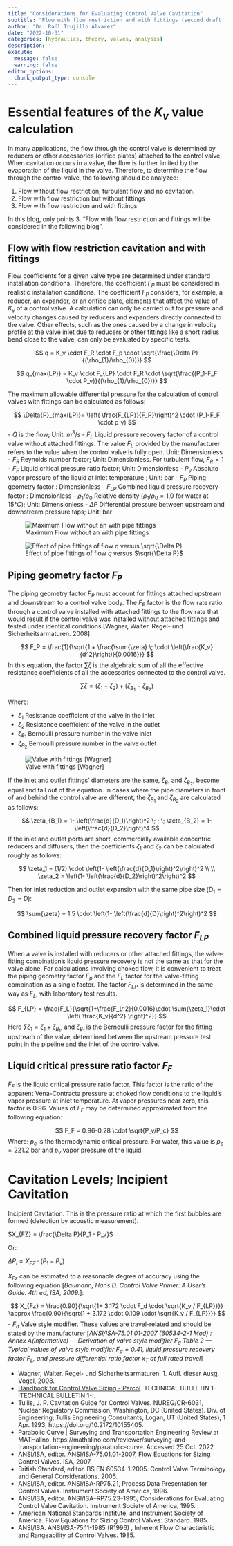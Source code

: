 ```yaml
---
title: "Considerations for Evaluating Control Valve Cavitation"
subtitle: "Flow with flow restriction and with fittings (second draft!!!!)"
author: "Dr. Raúl Trujillo Álvarez"
date: "2022-10-31"
categories: [hydraulics, theory, valves, analysis]
description: ''
execute: 
  message: false
  warning: false
editor_options: 
  chunk_output_type: console
---
```


# Essential features of the $K_v$ value calculation

In many applications, the flow through the control valve is determined by reducers or other accessories (orifice plates) attached to the control valve. When cavitation occurs in a valve, the flow is further limited by the evaporation of the liquid in the valve. Therefore, to determine the flow through the control valve, the following should be analyzed:

1.  Flow without flow restriction, turbulent flow and no cavitation.
2.  Flow with flow restriction but without fittings
3.  Flow with flow restriction and with fittings

In this blog, only points 3. "Flow with flow restriction and fittings will be considered in the following blog".

## Flow with flow restriction cavitation and with fittings

Flow coefficients for a given valve type are determined under standard installation conditions. Therefore, the coefficient $F_P$ must be considered in realistic installation conditions. The coefficient $F_P$ considers, for example, a reducer, an expander, or an orifice plate, elements that affect the value of $K_v$ of a control valve. A calculation can only be carried out for pressure and velocity changes caused by reducers and expanders directly connected to the valve. Other effects, such as the ones caused by a change in velocity profile at the valve inlet due to reducers or other fittings like a short radius bend close to the valve, can only be evaluated by specific tests.

$$
q = K_v \cdot F_R \cdot F_p \cdot \sqrt{\frac{\Delta P}{(\rho_{1}/\rho_{0})}}
$$

$$
q_{max(LP)} = K_v \cdot F_{LP} \cdot F_R \cdot \sqrt{\frac{(P_1-F_F \cdot P_v)}{(\rho_{1}/\rho_{0})}}
$$

The maximum allowable differential pressure for the calculation of control valves with fittings can be calculated as follows:

$$
\Delta{P}_{max(LP)}= \left( \frac{F_{LP}}{F_P}\right)^2 \cdot (P_1-F_F \cdot p_v)
$$
-   $Q$ is the flow; Unit: $m^3/s$
-   $F_L$ Liquid pressure recovery factor of a control valve without attached fittings. The value $F_L$ provided by the manufacturer refers to the value when the control valve is fully open. Unit: Dimensionless
-   $F_R$ Reynolds number factor; Unit: Dimensionless. For turbulent flow, $F_R = 1$
-   $F_F$ Liquid critical pressure ratio factor; Unit: Dimensionless
-   $P_v$ Absolute vapor pressure of the liquid at inlet temperature ; Unit: bar
-   $F_P$ Piping geometry factor : Dimensionless
-   $F_{LP}$ Combined liquid pressure recovery factor : Dimensionless
-   $\rho_{1}/\rho_{0}$ Relative density ($\rho_{1}/\rho_{0} = 1.0$ for water at $15°C$); Unit: Dimensionless
-   $\Delta P$ Differential pressure between upstream and downstream pressure taps; Unit: bar





![Maximum Flow without an with pipe fittings](maximum_flow_with_without_fittings.png)

![Effect of pipe fittings of flow $q$ versus $\sqrt{\Delta P}$](effect_of_reducer.png)

## Piping geometry factor $F_P$

The piping geometry factor $F_P$ must account for fittings attached upstream and downstream to a control valve body. The $F_P$ factor is the flow rate ratio through a control valve installed with attached fittings to the flow rate that would result if the control valve was installed without attached fittings and tested under identical conditions \[Wagner, Walter. Regel- und Sicherheitsarmaturen. 2008\].

$$
F_P = \frac{1}{\sqrt{1 + \frac{\sum{\zeta} \; \cdot \left(\frac{K_v}{d^2}\right)}{0.0016}}}
$$ In this equation, the factor $\sum{\zeta}$ is the algebraic sum of all the effective resistance coefficients of all the accessories connected to the control valve.

$$
\sum{\zeta} = (\zeta_1 + \zeta_2) + (\zeta_{B_1}-\zeta_{B_2})
$$

Where:

-   $\zeta_1$ Resistance coefficient of the valve in the inlet
-   $\zeta_2$ Resistance coefficient of the valve in the outlet
-   $\zeta_{B_1}$ Bernoulli pressure number in the valve inlet
-   $\zeta_{B_2}$ Bernoulli pressure number in the valve outlet


![Valve with fittings \[Wagner\]](valve_with_fittings.png)

If the inlet and outlet fittings' diameters are the same, $\zeta_{B_1}$ and $\zeta_{B_2}$, become equal and fall out of the equation. In cases where the pipe diameters in front of and behind the control valve are different, the $\zeta_{B_1}$ and $\zeta_{B_2}$ are calculated as follows:


$$
\zeta_{B_1} = 1- \left(\frac{d}{D_1}\right)^2 \; ; \; \zeta_{B_2} = 1- \left(\frac{d}{D_2}\right)^4
$$ If the inlet and outlet ports are short, commercially available concentric reducers and diffusers, then the coefficients $\zeta_1$ and $\zeta_2$ can be calculated roughly as follows:

$$
\zeta_1 = (1/2) \cdot \left(1- \left(\frac{d}{D_1}\right)^2\right)^2
\\ 
\\
\zeta_2 = \left(1- \left(\frac{d}{D_2}\right)^2\right)^2 
$$

Then for inlet reduction and outlet expansion with the same pipe size $(D_1=D_2=D)$:

$$
\sum{\zeta} = 1.5 \cdot  \left(1- \left(\frac{d}{D}\right)^2\right)^2
$$


## Combined liquid pressure recovery factor $F_{LP}$

When a valve is installed with reducers or other attached fittings, the valve-fitting combination's liquid pressure recovery is not the same as that for the valve alone. For calculations involving choked flow, it is convenient to treat the piping geometry factor $F_p$  and the $F_L$  factor for the valve-fitting combination as a single factor. The factor $F_{LP}$ is determined in the same way as $F_L$, with laboratory test results.

$$
F_{LP} = \frac{F_L}{\sqrt{1+\frac{F_L^2}{0.0016}\cdot \sum{\zeta_1}\cdot \left( \frac{K_v}{d^2} \right)^2}}
$$
Here $\sum{\zeta_1} = \zeta_1 + \zeta_{B_1}$, and $\zeta_{B_1}$ is the Bernoulli pressure factor for the fitting upstream of the valve, determined between the upstream pressure test point in the pipeline and the inlet of the control valve.

## Liquid critical pressure ratio factor $F_F$

$F_F$ is the liquid critical pressure ratio factor. This factor is the ratio of the apparent Vena-Contracta pressure at choked flow conditions to the liquid's vapor pressure at inlet temperature. At vapor pressures near zero, this factor is 0.96. Values of $F_F$  may be determined approximated from the following equation:

$$
F_F = 0.96-0.28 \cdot \sqrt{P_v/P_c}
$$
Where: $p_c$  is the thermodynamic critical pressure. For water, this value is $p_c  = 221.2$  bar and  $p_v$  vapor pressure of the liquid.

# Cavitation Levels; Incipient Cavitation

Incipient Cavitation. This is the pressure ratio at which the first bubbles are formed (detection by acoustic measurement). 

$X_{FZ} = \frac{\Delta P}{P_1 - P_v}$

Or: 

$\Delta P_i = X_{FZ} \cdot (P_1 -P_v)$


$X_{Fz}$  can be estimated to a reasonable degree of accuracy using the following equation [_Baumann, Hans D. Control Valve Primer: A User’s Guide. 4th ed, ISA, 2009._]:

$$
X_{Fz} = \frac{0.90}{\sqrt{1+ 3.172 \cdot F_d \cdot \sqrt{K_v / F_{LP}}}} \approx \frac{0.90}{\sqrt{1 + 3.172 \cdot 0.109 \cdot \sqrt{K_v / F_{LP}}}}
$$
- 	$F_d$  Valve style modifier. These values are travel-related and should be stated by the manufacturer 
[_ANSI/ISA-75.01.01-2007 (60534-2-1 Mod) : Annex A(informative) — Derivation of valve style modifier $F_d$ Table 2 — Typical values of valve style modifier $F_d = 0.41$, liquid pressure recovery factor $F_L$, and pressure differential ratio factor $x_T$ at full rated travel_]


::: {#refs}
-   Wagner, Walter. Regel- und Sicherheitsarmaturen. 1. Aufl. dieser Ausg, Vogel, 2008.
-   [Handbook for Control Valve Sizing - Parcol](https://www.parcol.com/docs/ACA0101_gb.pdf). TECHNICAL BULLETIN 1-ITECHNICAL BULLETIN 1-I.
-   Tullis, J. P. Cavitation Guide for Control Valves. NUREG/CR-6031, Nuclear Regulatory Commission, Washington, DC (United States). Div. of Engineering; Tullis Engineering Consultants, Logan, UT (United States), 1 Apr. 1993, https://doi.org/10.2172/10155405.
- Parabolic Curve | Surveying and Transportation Engineering Review at MATHalino. https://mathalino.com/reviewer/surveying-and-transportation-engineering/parabolic-curve. Accessed 25 Oct. 2022.
-   ANSI/ISA, editor. ANSI/ISA-75.01.01-2007, Flow Equations for Sizing Control Valves. ISA, 2007.
-   British Standard, editor. BS EN 60534-1:2005. Control Valve Terminology and General Considerations. 2005.
-   ANSI/ISA, editor. ANSI/ISA-RP75.21, Process Data Presentation for Control Valves. Instrument Society of America, 1996.
-   ANSI/ISA, editor. ANSI/ISA--RP75.23--1995, Considerations for Evaluating Control Valve Cavitation. Instrument Society of America, 1995.
-   American National Standards Institute, and Instrument Society of America. Flow Equations for Sizing Control Valves: Standard. 1985.
-   ANSI/ISA. ANSI/ISA-75.11-1985 (R1996) , Inherent Flow Characteristic and Rangeability of Control Valves. 1985.
:::


